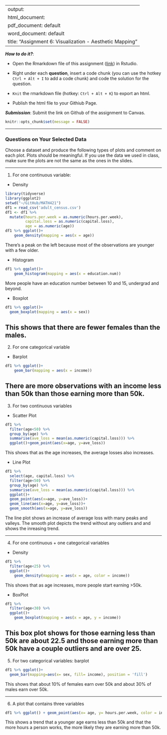 
---
output: 
  html_document:
  pdf_document: default
  word_document: default
title: "Assignment 6: Visualization - Aesthetic Mapping"
---

***How to do it?***: 

- Open the Rmarkdown file of this assignment ([link](assignment6.Rmd)) in Rstudio. 

- Right under each **question**, insert  a code chunk (you can use the hotkey `Ctrl + Alt + I` to add a code chunk) and code the solution for the question. 

- `Knit` the rmarkdown file (hotkey: `Ctrl + Alt + K`) to export an html.  

-  Publish the html file to your Githiub Page. 

***Submission***: Submit the link on Github of the assignment to Canvas.

```r
knitr::opts_chunk$set(message = FALSE)
```

-------

### Questions on Your Selected Data

Choose a dataset and produce the following types of plots and comment on each plot. Plots should be meaningful. If you use the data we used in class, make sure the plots are not the same as the ones in the slides. 

-------

1. For one continuous variable:

- Density
```r
library(tidyverse)
library(ggplot2)
setwd("~/GitHub/MATH421")
df1 = read_csv('adult_census.csv')
df1 <- df1 %>% 
  mutate(hours.per.week = as.numeric(hours.per.week),
         capital.loss = as.numeric(capital.loss),
         age = as.numeric(age))
df1 %>% ggplot()+
    geom_density(mapping = aes(x = age))
```

There's a peak on the left because most of the observations are younger with a few older. 

- Histogram 
```r
df1 %>% ggplot()+
    geom_histogram(mapping = aes(x = education.num))
```

More people have an education number between 10 and 15, undergrad and beyond. 

- Boxplot
```r
df1 %>% ggplot()+
  geom_boxplot(mapping = aes(x = sex))
```

This shows that there are fewer females than the males. 
-------

2. For one categorical variable

- Barplot
```r
df1 %>% ggplot()+
    geom_bar(mapping = aes(x = income))
```

There are more observations with an income less than 50k than those earning more than 50k. 
-------

3. For two continuous variables

- Scatter Plot
```r
df1 %>% 
  filter(age<50) %>% 
  group_by(age) %>% 
  summarise(ave_loss = mean(as.numeric(capital.loss))) %>% 
  ggplot()+geom_point(aes(x=age, y=ave_loss))
```

This shows that as the age increases, the average losses also increases. 

- Line Plot
```r
df1 %>% 
  select(age, capital.loss) %>% 
  filter(age<50) %>% 
  group_by(age) %>% 
  summarise(ave_loss = mean(as.numeric(capital.loss))) %>% 
  ggplot()+
  geom_point(aes(x=age, y=ave_loss))+
  geom_line(aes(x=age, y=ave_loss))+
  geom_smooth(aes(x=age, y=ave_loss))
```
The line plot shows an increase of average loss with many peaks and valleys. 
The smooth plot depicts the trend without any outliers and and shows the inreasing trend. 

-------

4. For one continuous + one categorical variables

- Density
```r
df1 %>% 
  filter(age<25) %>% 
  ggplot()+
    geom_density(mapping = aes(x = age, color = income))
```

This shows that as age increases, more people start earning >50k. 

- BoxPlot
```r
df1 %>% 
  filter(age<30) %>%
  ggplot()+
    geom_boxplot(mapping = aes(x = age, y = income))
```

This box plot shows for those earning less than 50k are about 22.5 and those earning more than 50k have a couple outliers and are over 25.
-------

5. For two categorical variables: barplot
```r
df1 %>% ggplot()+
  geom_bar(mapping=aes(x= sex, fill= income), position = 'fill')
```

This shows that about 10% of females earn over 50k and about 30% of males earn over 50k. 

-------

6. A plot that contains three variables
```r
df1 %>% ggplot() + geom_point(aes(x= age, y= hours.per.week, color = income))

```

This shows a trend that a younger age earns less than 50k and that the more hours a person works, the more likely they are earning more than 50k. 

